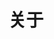 # 关于

<ToBePolishedAfterTranslation />

<OriginalSource
  title="AVFAudio"
  url="https://developer.apple.com/documentation/avfaudio"
  summary="播放、录制和处理音频；配置应用程序的系统音频行为"
/>
